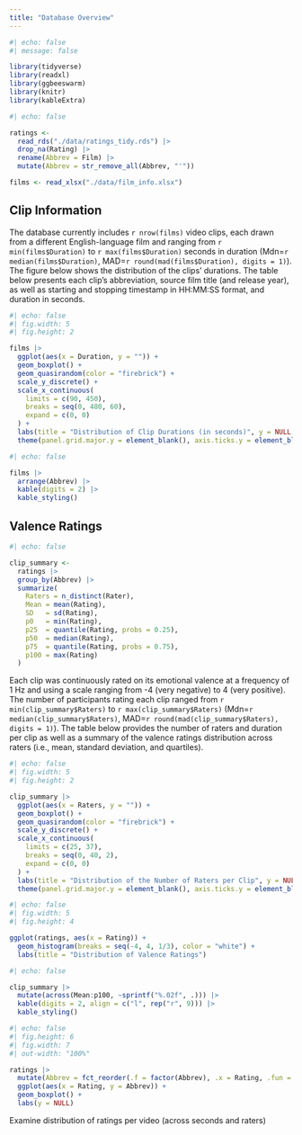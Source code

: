 ```yaml
---
title: "Database Overview"
---
```


```r
#| echo: false
#| message: false

library(tidyverse)
library(readxl)
library(ggbeeswarm)
library(knitr)
library(kableExtra)
```

```r
#| echo: false

ratings <- 
  read_rds("./data/ratings_tidy.rds") |>
  drop_na(Rating) |> 
  rename(Abbrev = Film) |> 
  mutate(Abbrev = str_remove_all(Abbrev, "'"))

films <- read_xlsx("./data/film_info.xlsx")
```

## Clip Information

The database currently includes `r nrow(films)` video clips, each drawn from a different English-language film and ranging from `r min(films$Duration)` to `r max(films$Duration)` seconds in duration (Mdn=`r median(films$Duration)`, MAD=`r round(mad(films$Duration), digits = 1)`). The figure below shows the distribution of the clips' durations. The table below presents each clip's abbreviation, source film title (and release year), as well as starting and stopping timestamp in HH:MM:SS format, and duration in seconds.

```r
#| echo: false
#| fig.width: 5
#| fig.height: 2

films |> 
  ggplot(aes(x = Duration, y = "")) + 
  geom_boxplot() +
  geom_quasirandom(color = "firebrick") +
  scale_y_discrete() +
  scale_x_continuous(
    limits = c(90, 450), 
    breaks = seq(0, 480, 60),
    expand = c(0, 0)
  ) +
  labs(title = "Distribution of Clip Durations (in seconds)", y = NULL, x = NULL) +
  theme(panel.grid.major.y = element_blank(), axis.ticks.y = element_blank())
```

```r
#| echo: false

films |> 
  arrange(Abbrev) |> 
  kable(digits = 2) |> 
  kable_styling()
```

## Valence Ratings

```r
#| echo: false

clip_summary <- 
  ratings |>
  group_by(Abbrev) |> 
  summarize(
    Raters = n_distinct(Rater),
    Mean = mean(Rating),
    SD   = sd(Rating),
    p0   = min(Rating),
    p25  = quantile(Rating, probs = 0.25),
    p50  = median(Rating),
    p75  = quantile(Rating, probs = 0.75),
    p100 = max(Rating)
  ) 
```

Each clip was continuously rated on its emotional valence at a frequency of 1 Hz and using a scale ranging from -4 (very negative) to 4 (very positive). The number of participants rating each clip ranged from `r min(clip_summary$Raters)` to `r max(clip_summary$Raters)` (Mdn=`r median(clip_summary$Raters)`, MAD=`r round(mad(clip_summary$Raters), digits = 1)`). The table below provides the number of raters and duration per clip as well as a summary of the valence ratings distribution across raters (i.e., mean, standard deviation, and quartiles).

```r
#| echo: false
#| fig.width: 5
#| fig.height: 2

clip_summary |> 
  ggplot(aes(x = Raters, y = "")) + 
  geom_boxplot() +
  geom_quasirandom(color = "firebrick") +
  scale_y_discrete() +
  scale_x_continuous(
    limits = c(25, 37),
    breaks = seq(0, 40, 2),
    expand = c(0, 0)
  ) +
  labs(title = "Distribution of the Number of Raters per Clip", y = NULL, x = NULL) +
  theme(panel.grid.major.y = element_blank(), axis.ticks.y = element_blank())
```

```r
#| echo: false
#| fig.width: 5
#| fig.height: 4

ggplot(ratings, aes(x = Rating)) + 
  geom_histogram(breaks = seq(-4, 4, 1/3), color = "white") +
  labs(title = "Distribution of Valence Ratings")
```

```r
#| echo: false

clip_summary |> 
  mutate(across(Mean:p100, ~sprintf("%.02f", .))) |> 
  kable(digits = 2, align = c("l", rep("r", 9))) |> 
  kable_styling()
```

```r
#| echo: false
#| fig.height: 6
#| fig.width: 7
#| out-width: "100%"

ratings |> 
  mutate(Abbrev = fct_reorder(.f = factor(Abbrev), .x = Rating, .fun = median, na.rm = TRUE)) |> 
  ggplot(aes(x = Rating, y = Abbrev)) + 
  geom_boxplot() +
  labs(y = NULL)
```

Examine distribution of ratings per video (across seconds and raters)